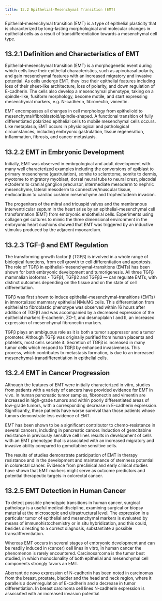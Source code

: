 ```yaml
---
title: 13.2 Epithelial-Mesenchymal Transition (EMT)
---
```



Epithelial-mesenchymal transition (EMT) is a type of epithelial plasticity that is characterized by long-lasting morphological and molecular changes in epithelial cells as a result of transdifferentiation towards a mesenchymal cell type.

## 13.2.1 Definition and Characteristics of EMT

Epithelial-mesenchymal transition (EMT) is a morphogenetic event during which cells lose their epithelial characteristics, such as apicobasal polarity, and gain mesenchymal features with an increased migratory and invasive potential. As cells undergo EMT, they lose their epithelial features including loss of their sheet-like architecture, loss of polarity, and down regulation of E-cadherin. The cells also develop a mesenchymal phenotype, taking on a spindle-like, fusiform morphology, become motile, and start expressing mesenchymal markers, e.g. N-cadherin, fibronectin, vimentin.

EMT encompasses all changes in cell morphology from epithelioid to mesenchymal/fibroblastoid/spindle-shaped. A functional transition of fully differentiated polarized epithelial cells to mobile mesenchymal cells occurs. Like metaplasia, EMT occurs in physiological and pathological circumstances, including embryonic gastrulation, tissue regeneration, inflammation, fibrosis, and cancer metastasis.

## 13.2.2 EMT in Embryonic Development

Initially, EMT was observed in embryological and adult development with many well characterized examples including the conversions of epiblast to primary mesenchyme (gastrulation), somite to sclerotome, somite to dermis, myotome to migratory myoblast, dorsal neural tube to neural crest, placodal ectoderm to cranial ganglion precursor, intermediate mesoderm to nephric mesenchyme, lateral mesoderm to connective/muscular tissue, endocardium to cardiac cushion mesenchyme and trophectoderm invasion.

The progenitors of the mitral and tricuspid valves and the membranous interventricular septum in the heart arise by an epithelial-mesenchymal cell transformation (EMT) from embryonic endothelial cells. Experiments using collagen gel cultures to mimic the three dimensional environment in the embryonic heart cushions showed that EMT was triggered by an inductive stimulus produced by the adjacent myocardium.

## 13.2.3 TGF-β and EMT Regulation

The transforming growth factor β (TGFβ) is involved in a whole range of biological functions, from cell growth to cell differentiation and apoptosis. The role of TGFβ in epithelial-mesenchymal-transitions (EMTs) has been shown for both embryonic development and tumorigenesis. All three TGFβ mammalian isoforms - TGFβ1, TGFβ2 and TGFβ3 — can regulate EMTs, with distinct outcomes depending on the tissue and on the state of cell differentiation.

TGFβ was first shown to induce epithelial-mesenchymal-transitions (EMTs) in immortalized mammary epithelial NMuMG cells. This differentiation from epithelial to fibroblastic phenotype was observed within 16 hours after addition of TGFβ1 and was accompanied by a decreased expression of the epithelial markers E-cadherin, ZO-1, and desmoplakin I and II, an increased expression of mesenchymal fibronectin markers.

TGFβ plays an ambiguous role as it is both a tumor suppressor and a tumor promoter. Although TGFβ was originally purified from human placenta and platelets, most cells secrete it. Secretion of TGFβ is increased in many tumor cells which respond to TGFβ by enhanced invasiveness. This process, which contributes to metastasis formation, is due to an increased mesenchymal-transdifferentiation in epithelial cells.

## 13.2.4 EMT in Cancer Progression

Although the features of EMT were initially characterized in vitro, studies from patients with a variety of cancers have provided evidence for EMT in vivo. In human pancreatic tumor samples, fibronectin and vimentin are increased in high-grade tumors and within poorly differentiated areas of low-grade tumors, with a corresponding decrease in E-cadherin expression. Significantly, these patients have worse survival than those patients whose tumors demonstrate less evidence of EMT.

EMT has been shown to be a significant contributor to chemo-resistance in several cancers, including in pancreatic cancer. Induction of gemcitabine resistance in previously sensitive cell lines results in development of cells with an EMT phenotype that is associated with an increased migratory and invasive ability compared to gemcitabine sensitive cells.

The results of studies demonstrate participation of EMT in therapy resistance and in the development and maintenance of stemness potential in colorectal cancer. Evidence from preclinical and early clinical studies have shown that EMT markers might serve as outcome predictors and potential therapeutic targets in colorectal cancer.

## 13.2.5 EMT Detection in Human Cancer

To detect possible phenotypic transitions in human cancer, surgical pathology is a useful medical discipline, examining surgical or biopsy material at the microscopic and ultrastructural level. The expression in a particular tumor of epithelial and mesenchymal markers is evaluated by means of immunohistochemistry or in situ hybridization, and this could, besides directing to a correct diagnosis, substantiate a possible transdifferentiation.

Whereas EMT occurs in several stages of embryonic development and can be readily induced in (cancer) cell lines in vitro, in human cancer the phenomenon is rarely encountered. Carcinosarcoma is the tumor best studied, in which monoclonality of both epithelial and mesenchymal cell components strongly favors an EMT.

Aberrant de novo expression of N-cadherin has been noted in carcinomas from the breast, prostate, bladder and the head and neck region, where it parallels a downregulation of E-cadherin and a decrease in tumor differentiation. In breast carcinoma cell lines N-cadherin expression is associated with an increased invasion potential.
